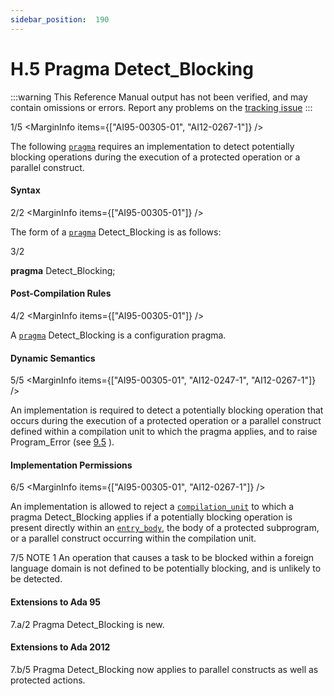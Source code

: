```yaml
---
sidebar_position:  190
---
```


# H.5 Pragma Detect_Blocking

:::warning
This Reference Manual output has not been verified,
and may contain omissions or errors.
Report any problems on the [tracking issue](https://github.com/ada-lang-io/ada-lang-io/issues/20)
:::


<MarginText>1/5</MarginText>
<MarginInfo items={["AI95-00305-01", "AI12-0267-1"]} />
<p>The following <code><a href="../AA-2/AA-2.8#S0019">pragma</a></code> requires  an implementation to detect potentially blocking operations during the execution of  a protected operation or a parallel construct. <br /></p>


#### Syntax

<MarginText>2/2</MarginText>
<MarginInfo items={["AI95-00305-01"]} />
<p>The form of a <code><a href="../AA-2/AA-2.8#S0019">pragma</a></code> Detect_Blocking is as follows: <br /></p>

<MarginText>3/2</MarginText>
<p>  <strong>pragma</strong> Detect_Blocking; <br /></p>


#### Post-Compilation Rules

<MarginText>4/2</MarginText>
<MarginInfo items={["AI95-00305-01"]} />
<p>A <code><a href="../AA-2/AA-2.8#S0019">pragma</a></code> Detect_Blocking is a configuration pragma. <br /></p>


#### Dynamic Semantics

<MarginText>5/5</MarginText>
<MarginInfo items={["AI95-00305-01", "AI12-0247-1", "AI12-0267-1"]} />
<p>An implementation is required to detect a potentially blocking operation that occurs during the execution of  a protected operation or a parallel construct defined within a compilation unit to which the pragma applies, and to raise Program_Error (see <a href="../AA-9/AA-9.5">9.5</a> ). <br /></p>


#### Implementation Permissions

<MarginText>6/5</MarginText>
<MarginInfo items={["AI95-00305-01", "AI12-0267-1"]} />
<p>An implementation is allowed to reject a <code><a href="../AA-10/AA-10.1#S0286">compilation_unit</a></code> to which a pragma Detect_Blocking applies if a potentially blocking operation is present directly within an <code><a href="../AA-9/AA-9.5#S0260">entry_body</a></code>,  the body of a protected subprogram, or a parallel construct occurring within the compilation unit. <br /></p>

<AnnotatedOnly>
<MarginText>7/5</MarginText>
<MarginInfo items={["AI95-00305-01", "AI12-0442-1"]} />
<Admonition type="aarm" aarm="note">
NOTE 1   An operation that causes a task to be blocked within a foreign language domain is not defined to be potentially blocking, and is unlikely to  be detected. <br /></Admonition>
</AnnotatedOnly>


#### Extensions to Ada 95

<AnnotatedOnly>
<MarginText>7.a/2</MarginText>
<MarginInfo items={["AI95-00305-01"]} />
<Admonition type="aarm" aarm="note">
Pragma Detect_Blocking is new. <br /></Admonition>
</AnnotatedOnly>


#### Extensions to Ada 2012

<AnnotatedOnly>
<MarginText>7.b/5</MarginText>
<MarginInfo items={["AI12-0267-1"]} />
<Admonition type="aarm" aarm="note">
Pragma Detect_Blocking now applies to parallel constructs as well as protected actions. <br /></Admonition>
</AnnotatedOnly>

